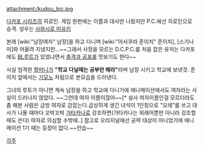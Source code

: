 attachment:/kudou_bic.jpg

[[다카포 시리즈]]의 히로인. 게임 원판에는 이름과 대사만 나왔지만 P.C.에선 히로인으로 승격. 성우는 [[사와시로 미유키]]

본래 [wiki:"남장여자" 남장]을 하고 다니며 [wiki:"아사쿠라 준이치" 준이치], [스기나미]와 어울려 지냈지만...~~그래서 사정을 모르는 D.C.P.C.를 처음 잡은 유저는 다카포에도 [[BL]]루트가 있었냐면서 [[충격과 공포]]를 맛보기도 한다~~

사실 엄격한 [[할머니]]가 '''"학교 다닐때는 공부만 해라"'''라며 남장 시키고 학교에 보낸것. 준이치 앞에서는 [[기모노]] 차림으로 본모습을 드러낸다.

그녀의 루트가 아니면 계속 남장을 하고 학교에 다니기에 애니메이션에서도 여자라는 사실이 드러나지 않았다. ~~그런데 여자 이름이잖아~~[* 설사 여자이름인걸 모르더라도 좀 해본 사람은 금방 여자로 감잡는다.곱상하게 생긴 녀석이 1인칭으로 "오레"를 쓰고 대사가 나올 때마다 꼬박꼬박 [[가타카나]]로 강조하면(가타카나는 외래어뿐만 아니라 강조할 때도 쓴다) 여자로 의심할 수밖에..] 참고로 오리지널에선 공략 대상이 아니었기에 애니메이션 1기 때는 등장이 없다.~~안습~~


[[각주]]
